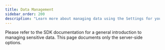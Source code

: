 ```yaml
---
title: Data Management
sidebar_order: 200
description: "Learn more about managing data using the Settings for your project and organization."
---
```


Please refer to <PlatformLink to="/data-management/sensitive-data/">the SDK documentation for a general introduction to managing sensitive data</PlatformLink>. This page documents only the server-side options.

<PageGrid />
